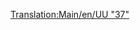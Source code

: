 [[Translation:Main/en/UU "37"]]{{en/-}}{{Template:Train/Fr
|Nom=UU "37"
|Image=[[File:en/Uu37.png]]
|Coût=19 921£ (39 842$)
|Vitesse=144 km/h (90 mph)
|Poids=101 t
|Puissance= 1750 cv (1305 kW)
|Entretien=1 828£ (3 656$)
|Conception=1959
|Vie=20
|Capacité=N/A
|Description=
|Réalité=C'est une version renommée de la [http://en.wikipedia.org/wiki/British_Rail_Class_37 British Rail Class 37] (en anglais).
}}